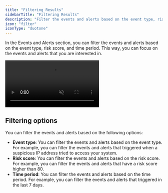```yaml
---
title: "Filtering Results"
sidebarTitle: "Filtering Results"
description: "Filter the events and alerts based on the event type, risk score, and time period"
icon: "filter"
iconType: "duotone"
---
```


In the Events and Alerts section, you can filter the events and alerts based on the event type, risk score, and time period. This way, you can focus on the events and alerts that you are interested in.

<Frame caption="Greip Dashboard – Filtering Events and Alerts">
  <video
    autoPlay
    muted
    loop
    playsInline
    className="w-full rounded-xl"
    src="/videos/events-filter.mp4"
  ></video>
</Frame>

## Filtering options

You can filter the events and alerts based on the following options:

- **Event type**: You can filter the events and alerts based on the event type. For example, you can filter the events and alerts that triggered when a suspicious IP address tried to access your system.
- **Risk score**: You can filter the events and alerts based on the risk score. For example, you can filter the events and alerts that have a risk score higher than 80.
- **Time period**: You can filter the events and alerts based on the time period. For example, you can filter the events and alerts that triggered in the last 7 days.
